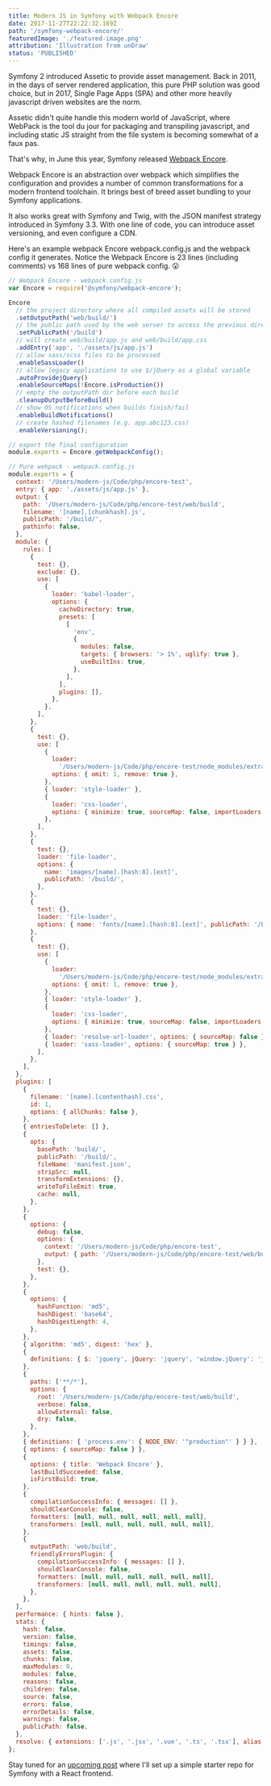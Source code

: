 ```yaml
---
title: Modern JS in Symfony with Webpack Encore
date: 2017-11-27T22:22:32.169Z
path: '/symfony-webpack-encore/'
featuredImage: './featured-image.png'
attribution: 'Illustration from unDraw'
status: 'PUBLISHED'
---
```


Symfony 2 introduced Assetic to provide asset management. Back in 2011, in the days of server rendered application, this pure PHP solution was good choice, but in 2017, Single Page Apps (SPA) and other more heavily javascript driven websites are the norm.

Assetic didn't quite handle this modern world of JavaScript, where WebPack is the tool du jour for packaging and transpiling javascript, and including static JS straight from the file system is becoming somewhat of a faux pas.

That's why, in June this year, Symfony released [Webpack Encore](https://symfony.com/blog/introducing-webpack-encore-for-asset-management).

Webpack Encore is an abstraction over webpack which simplifies the configuration and provides a number of common transformations for a modern frontend toolchain. It brings best of breed asset bundling to your Symfony applications.

It also works great with Symfony and Twig, with the JSON manifest strategy introduced in Symfony 3.3. With one line of code, you can introduce asset versioning, and even configure a CDN.

Here's an example webpack Encore webpack.config.js and the webpack config it generates. Notice the Webpack Encore is 23 lines (including comments) vs 168 lines of pure webpack config. 😮

```javascript
// Webpack Encore - webpack.config.js
var Encore = require('@symfony/webpack-encore');

Encore
  // the project directory where all compiled assets will be stored
  .setOutputPath('web/build/')
  // the public path used by the web server to access the previous directory
  .setPublicPath('/build')
  // will create web/build/app.js and web/build/app.css
  .addEntry('app', './assets/js/app.js')
  // allow sass/scss files to be processed
  .enableSassLoader()
  // allow legacy applications to use $/jQuery as a global variable
  .autoProvidejQuery()
  .enableSourceMaps(!Encore.isProduction())
  // empty the outputPath dir before each build
  .cleanupOutputBeforeBuild()
  // show OS notifications when builds finish/fail
  .enableBuildNotifications()
  // create hashed filenames (e.g. app.abc123.css)
  .enableVersioning();

// export the final configuration
module.exports = Encore.getWebpackConfig();
```

```javascript
// Pure webpack - webpack.config.js
module.exports = {
  context: '/Users/modern-js/Code/php/encore-test',
  entry: { app: './assets/js/app.js' },
  output: {
    path: '/Users/modern-js/Code/php/encore-test/web/build',
    filename: '[name].[chunkhash].js',
    publicPath: '/build/',
    pathinfo: false,
  },
  module: {
    rules: [
      {
        test: {},
        exclude: {},
        use: [
          {
            loader: 'babel-loader',
            options: {
              cacheDirectory: true,
              presets: [
                [
                  'env',
                  {
                    modules: false,
                    targets: { browsers: '> 1%', uglify: true },
                    useBuiltIns: true,
                  },
                ],
              ],
              plugins: [],
            },
          },
        ],
      },
      {
        test: {},
        use: [
          {
            loader:
              '/Users/modern-js/Code/php/encore-test/node_modules/extract-text-webpack-plugin/dist/loader.js',
            options: { omit: 1, remove: true },
          },
          { loader: 'style-loader' },
          {
            loader: 'css-loader',
            options: { minimize: true, sourceMap: false, importLoaders: 0 },
          },
        ],
      },
      {
        test: {},
        loader: 'file-loader',
        options: {
          name: 'images/[name].[hash:8].[ext]',
          publicPath: '/build/',
        },
      },
      {
        test: {},
        loader: 'file-loader',
        options: { name: 'fonts/[name].[hash:8].[ext]', publicPath: '/build/' },
      },
      {
        test: {},
        use: [
          {
            loader:
              '/Users/modern-js/Code/php/encore-test/node_modules/extract-text-webpack-plugin/dist/loader.js',
            options: { omit: 1, remove: true },
          },
          { loader: 'style-loader' },
          {
            loader: 'css-loader',
            options: { minimize: true, sourceMap: false, importLoaders: 0 },
          },
          { loader: 'resolve-url-loader', options: { sourceMap: false } },
          { loader: 'sass-loader', options: { sourceMap: true } },
        ],
      },
    ],
  },
  plugins: [
    {
      filename: '[name].[contenthash].css',
      id: 1,
      options: { allChunks: false },
    },
    { entriesToDelete: [] },
    {
      opts: {
        basePath: 'build/',
        publicPath: '/build/',
        fileName: 'manifest.json',
        stripSrc: null,
        transformExtensions: {},
        writeToFileEmit: true,
        cache: null,
      },
    },
    {
      options: {
        debug: false,
        options: {
          context: '/Users/modern-js/Code/php/encore-test',
          output: { path: '/Users/modern-js/Code/php/encore-test/web/build' },
        },
        test: {},
      },
    },
    {
      options: {
        hashFunction: 'md5',
        hashDigest: 'base64',
        hashDigestLength: 4,
      },
    },
    { algorithm: 'md5', digest: 'hex' },
    {
      definitions: { $: 'jquery', jQuery: 'jquery', 'window.jQuery': 'jquery' },
    },
    {
      paths: ['**/*'],
      options: {
        root: '/Users/modern-js/Code/php/encore-test/web/build',
        verbose: false,
        allowExternal: false,
        dry: false,
      },
    },
    { definitions: { 'process.env': { NODE_ENV: '"production"' } } },
    { options: { sourceMap: false } },
    {
      options: { title: 'Webpack Encore' },
      lastBuildSucceeded: false,
      isFirstBuild: true,
    },
    {
      compilationSuccessInfo: { messages: [] },
      shouldClearConsole: false,
      formatters: [null, null, null, null, null, null],
      transformers: [null, null, null, null, null, null],
    },
    {
      outputPath: 'web/build',
      friendlyErrorsPlugin: {
        compilationSuccessInfo: { messages: [] },
        shouldClearConsole: false,
        formatters: [null, null, null, null, null, null],
        transformers: [null, null, null, null, null, null],
      },
    },
  ],
  performance: { hints: false },
  stats: {
    hash: false,
    version: false,
    timings: false,
    assets: false,
    chunks: false,
    maxModules: 0,
    modules: false,
    reasons: false,
    children: false,
    source: false,
    errors: false,
    errorDetails: false,
    warnings: false,
    publicPath: false,
  },
  resolve: { extensions: ['.js', '.jsx', '.vue', '.ts', '.tsx'], alias: {} },
};
```

Stay tuned for an [upcoming post](/react-symfony-4-starter-repo/) where I'll set up a simple starter repo for Symfony with a React frontend.
